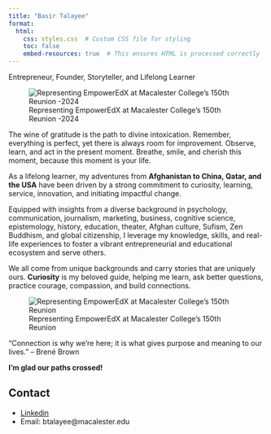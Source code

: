 ```yaml
---
title: "Basir Talayee"
format:
  html:
    css: styles.css  # Custom CSS file for styling
    toc: false
    embed-resources: true  # This ensures HTML is processed correctly
---
```


Entrepreneur, Founder, Storyteller, and Lifelong Learner

![Representing EmpowerEdX at Macalester College's 150th Reunion -2024](images/20240607_reunion_djt_1220.jpg)



::: red-background
The wine of gratitude is the path to divine intoxication. Remember, everything is perfect, yet there is always room for improvement. Observe, learn, and act in the present moment. Breathe, smile, and cherish this moment, because this moment is your life.
:::

As a lifelong learner, my adventures from **Afghanistan to China, Qatar, and the USA** have been driven by a strong commitment to curiosity, learning, service, innovation, and initiating impactful change.

Equipped with insights from a diverse background in psychology, communication, journalism, marketing, business, cognitive science, epistemology, history, education, theater, Afghan culture, Sufism, Zen Buddhism, and global citizenship, I leverage my knowledge, skills, and real-life experiences to foster a vibrant entrepreneurial and educational ecosystem and serve others.

We all come from unique backgrounds and carry stories that are uniquely ours. **Curiosity** is my beloved guide, helping me learn, ask better questions, practice courage, compassion, and build connections.

![Representing EmpowerEdX at Macalester College's 150th Reunion](images/20240607_reunion_djt_1330.jpg)

::: red-background
“Connection is why we're here; it is what gives purpose and meaning to our lives.” – Brené Brown
:::

**I'm glad our paths crossed!**

## Contact

- [Linkedin](https://www.linkedin.com/in/basir-talayee/)
- Email: btalayee@macalester.edu


